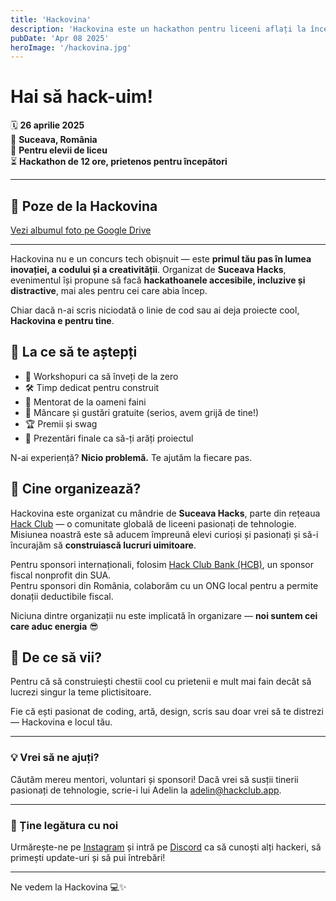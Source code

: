 ```yaml
---
title: 'Hackovina'
description: 'Hackovina este un hackathon pentru liceeni aflați la început de drum!'
pubDate: 'Apr 08 2025'
heroImage: '/hackovina.jpg'
---
```


# Hai să hack-uim!
🗓️ **26 aprilie 2025**  
📍 **Suceava, România**  
🏫 **Pentru elevii de liceu**  
⏳ **Hackathon de 12 ore, prietenos pentru începători**

---

## 📸 Poze de la Hackovina

[Vezi albumul foto pe Google Drive](https://drive.google.com/drive/folders/1gsYnreKE-DfDde7DYP-yX_-5kgHwXqDo)

---

Hackovina nu e un concurs tech obișnuit — este **primul tău pas în lumea inovației, a codului și a creativității**. Organizat de **Suceava Hacks**, evenimentul își propune să facă **hackathoanele accesibile, incluzive și distractive**, mai ales pentru cei care abia încep.

Chiar dacă n-ai scris niciodată o linie de cod sau ai deja proiecte cool, **Hackovina e pentru tine**.

## 🚀 La ce să te aștepți

- 🧠 Workshopuri ca să înveți de la zero  
- 🛠️ Timp dedicat pentru construit  
- 💬 Mentorat de la oameni faini  
- 🌯 Mâncare și gustări gratuite (serios, avem grijă de tine!)  
- 🏆 Premii și swag  
- 🎤 Prezentări finale ca să-ți arăți proiectul  

N-ai experiență? **Nicio problemă.** Te ajutăm la fiecare pas.

## 👥 Cine organizează?

Hackovina este organizat cu mândrie de **Suceava Hacks**, parte din rețeaua [Hack Club](https://hackclub.com/) — o comunitate globală de liceeni pasionați de tehnologie. Misiunea noastră este să aducem împreună elevi curioși și pasionați și să-i încurajăm să **construiască lucruri uimitoare**.

Pentru sponsori internaționali, folosim [Hack Club Bank (HCB)](https://hcb.hackclub.com/svh), un sponsor fiscal nonprofit din SUA.  
Pentru sponsori din România, colaborăm cu un ONG local pentru a permite donații deductibile fiscal.

Niciuna dintre organizații nu este implicată în organizare — **noi suntem cei care aduc energia** 😎

## 🎯 De ce să vii?
Pentru că să construiești chestii cool cu prietenii e mult mai fain decât să lucrezi singur la teme plictisitoare.

Fie că ești pasionat de coding, artă, design, scris sau doar vrei să te distrezi — Hackovina e locul tău.

---

### 💡 Vrei să ne ajuți?

Căutăm mereu mentori, voluntari și sponsori! Dacă vrei să susții tinerii pasionați de tehnologie, scrie-i lui Adelin la adelin@hackclub.app.

---

### 🔗 Ține legătura cu noi

Urmărește-ne pe [Instagram](https://instagram.com/suceavahacks) și intră pe [Discord](https://discord.gg/qDPZXZAAyN) ca să cunoști alți hackeri, să primești update-uri și să pui întrebări!

---

Ne vedem la Hackovina 💻✨
